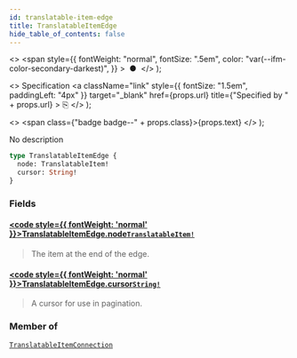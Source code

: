 ```yaml
---
id: translatable-item-edge
title: TranslatableItemEdge
hide_table_of_contents: false
---
```


  <>
    <span
      style={{
        fontWeight: "normal",
        fontSize: ".5em",
        color: "var(--ifm-color-secondary-darkest)",
      }}
    >
      &nbsp;●&nbsp;
    </span>
  </>
);

  <>
    Specification
    <a
      className="link"
      style={{ fontSize: "1.5em", paddingLeft: "4px" }}
      target="\_blank"
      href={props.url}
      title={"Specified by " + props.url}
    >
      ⎘
    </a>
  </>
);

  <>
    <span class={"badge badge--" + props.class}>{props.text}</span>
  </>
);

No description

```graphql
type TranslatableItemEdge {
  node: TranslatableItem!
  cursor: String!
}
```

### Fields

#### [<code style={{ fontWeight: 'normal' }}>TranslatableItemEdge.<b>node</b></code>](#)<Bullet />[`TranslatableItem!`](../../api-reference/unions/translatable-item) <Badge class="secondary" text="non-null"/> <Badge class="secondary" text="union"/>

> The item at the end of the edge.

#### [<code style={{ fontWeight: 'normal' }}>TranslatableItemEdge.<b>cursor</b></code>](#)<Bullet />[`String!`](../../api-reference/scalars/string) <Badge class="secondary" text="non-null"/> <Badge class="secondary" text="scalar"/>

> A cursor for use in pagination.

### Member of

[`TranslatableItemConnection`](../../api-reference/objects/translatable-item-connection) <Badge class="secondary" text="object"/>
